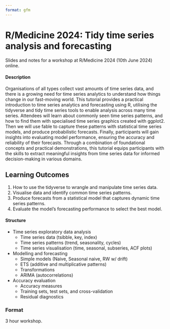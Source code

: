 ```yaml
---
format: gfm
---
```


<!-- README.md is generated from README.qmd. Please edit that file -->

# R/Medicine 2024:  Tidy time series analysis and forecasting

<!-- badges: start -->
<!-- badges: end -->

Slides and notes for a workshop at R/Medicine 2024 (10th June 2024) online.

<!-- A recording of this workshop is available on YouTube here: <https://www.youtube.com/watch?v=> -->

<!-- [![](preview.jpg)](https://www.youtube.com/watch?v=) -->

#### Description

Organisations of all types collect vast amounts of time series data, and there is a growing need for time series analytics to understand how things change in our fast-moving world. This tutorial provides a practical introduction to time series analytics and forecasting using R, utilising the tidyverse and tidy time series tools to enable analysis across many time series. Attendees will learn about commonly seen time series patterns, and how to find them with specialised time series graphics created with ggplot2. Then we will use fable to capture these patterns with statistical time series models, and produce probabilistic forecasts. Finally, participants will gain insights into evaluating model performance, ensuring the accuracy and reliability of their forecasts. Through a combination of foundational concepts and practical demonstrations, this tutorial equips participants with the skills to extract meaningful insights from time series data for informed decision-making in various domains.

## Learning Outcomes

1. How to use the tidyverse to wrangle and manipulate time series data.
2. Visualise data and identify common time series patterns.
3. Produce forecasts from a statistical model that captures dynamic time series patterns.
4. Evaluate the model's forecasting performance to select the best model. 

#### Structure

* Time series exploratory data analysis
  * Time series data (tsibble, key, index)
  * Time series patterns (trend, seasonality, cycles)
  * Time series visualisation (time, seasonal, subseries, ACF plots)
* Modelling and forecasting
  * Simple models (Naive, Seasonal naive, RW w/ drift)
  * ETS (additive and multiplicative patterns)
  * Transformations
  * ARIMA (autocorrelations)
* Accuracy evaluation
  * Accuracy measures
  * Training sets, test sets, and cross-validation
  * Residual diagnostics

### Format

3 hour workshop.
